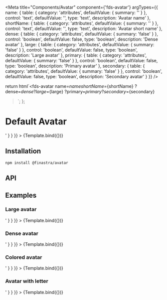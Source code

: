 

<Meta
  title="Components/Avatar"
  component={'fds-avatar'}
  argTypes={{
    name: {
      table: {
        category: 'attributes',
        defaultValue: { summary: '' }
      },
      control: 'text',
      defaultValue: '',
      type: 'text',
      description: 'Avatar name'
    },
    shortName: {
      table: {
        category: 'attributes',
        defaultValue: { summary: '' }
      },
      control: 'text',
      defaultValue: '',
      type: 'text',
      description: 'Avatar short name'
    },
    dense: {
      table: {
        category: 'attributes',
        defaultValue: { summary: 'false' }
      },
      control: 'boolean',
      defaultValue: false,
      type: 'boolean',
      description: 'Dense avatar'
    },
    large: {
      table: {
        category: 'attributes',
        defaultValue: { summary: 'false' }
      },
      control: 'boolean',
      defaultValue: false,
      type: 'boolean',
      description: 'Large avatar'
    },
    primary: {
      table: {
        category: 'attributes',
        defaultValue: { summary: 'false' }
      },
      control: 'boolean',
      defaultValue: false,
      type: 'boolean',
      description: 'Primary avatar'
    },
    secondary: {
      table: {
        category: 'attributes',
        defaultValue: { summary: 'false' }
      },
      control: 'boolean',
      defaultValue: false,
      type: 'boolean',
      description: 'Secondary avatar'
    }
  }}
/>

  return html`<fds-avatar
    name=${name}
    shortName=${shortName}
    ?dense=${dense}
    ?large=${large}
    ?primary=${primary}
    ?secondary=${secondary}
  ></fds-avatar>`;
};

# Default Avatar

<Canvas>
  <Story
    name="Default"
    args={{ name: "" , large:false }}
    parameters={{
      docs: {
        source: {
          code: '<fds-avatar></fds-avatar>'
        }
      }
    }}
  >
    {Template.bind({})}
  </Story>
</Canvas>

## Installation

```
npm install @finastra/avatar

```

## API

<ArgsTable of="." story="^" />

## Examples

### Large avatar

<Canvas>
  <Story
    name="Large"
    args={{ large: true }}
    parameters={{
      docs: {
        source: {
          code: '<fds-avatar large></fds-avatar>'
        }
      }
    }}
  >
    {Template.bind({})}
  </Story>
</Canvas>

### Dense avatar

<Canvas>
  <Story
    name="Dense"
    args={{ dense: true }}
    parameters={{
      docs: {
        source: {
          code: '<fds-avatar dense></fds-avatar>'
        }
      }
    }}
  >
    {Template.bind({})}
  </Story>
</Canvas>

### Colored avatar

<Canvas>
  <Story
    name="Primary"
    args={{ primary: true }}
    parameters={{
      docs: {
        source: {
          code: '<fds-avatar primary></fds-avatar>'
        }
      }
    }}
  >
    {Template.bind({})}
  </Story>
</Canvas>

### Avatar with letter

<Canvas>
  <Story
    name="With Letter"
    args={{ name: "Raya"}}
    parameters={{
      docs: {
        source: {
          code: '<fds-avatar name="Raya"></fds-avatar>'
        }
      }
    }}
  >
    {Template.bind({})}
  </Story>
</Canvas>
